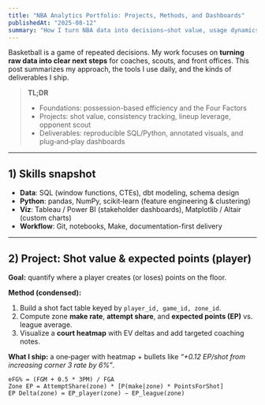```yaml
---
title: "NBA Analytics Portfolio: Projects, Methods, and Dashboards"
publishedAt: "2025-08-12"
summary: "How I turn NBA data into decisions—shot value, usage dynamics, lineup impact, and opponent scouting—with SQL, Python, and dashboard design."
---
```


Basketball is a game of repeated decisions. My work focuses on **turning raw data into clear next steps** for coaches, scouts, and front offices. This post summarizes my approach, the tools I use daily, and the kinds of deliverables I ship.

> **TL;DR**
> - Foundations: possession-based efficiency and the Four Factors  
> - Projects: shot value, consistency tracking, lineup leverage, opponent scout  
> - Deliverables: reproducible SQL/Python, annotated visuals, and plug‑and‑play dashboards

---

## 1) Skills snapshot

- **Data**: SQL (window functions, CTEs), dbt modeling, schema design  
- **Python**: pandas, NumPy, scikit‑learn (feature engineering & clustering)  
- **Viz**: Tableau / Power BI (stakeholder dashboards), Matplotlib / Altair (custom charts)  
- **Workflow**: Git, notebooks, Make, documentation-first delivery

---

## 2) Project: Shot value & expected points (player)

**Goal:** quantify where a player creates (or loses) points on the floor.

**Method (condensed):**
1. Build a shot fact table keyed by `player_id, game_id, zone_id`.  
2. Compute zone **make rate**, **attempt share**, and **expected points (EP)** vs. league average.  
3. Visualize a **court heatmap** with EV deltas and add targeted coaching notes.

**What I ship:** a one‑pager with heatmap + bullets like _“+0.12 EP/shot from increasing corner 3 rate by 6%”_.

```text
eFG% = (FGM + 0.5 * 3PM) / FGA
Zone EP = AttemptShare(zone) * [P(make|zone) * PointsForShot]
EP Delta(zone) = EP_player(zone) − EP_league(zone)